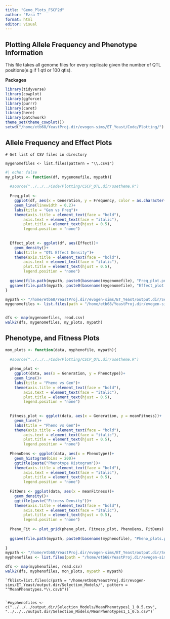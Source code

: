 ```yaml
---
title: "Geno_Plots_FSCP2d"
author: "Ezra T"
format: html
editor: visual
---
```


## Plotting Allele Frequency and Phenotype Information

This file takes all genome files for every replicate given the number of QTL positions(e.g if 1 qtl or 100 qtls).

**Packages**

```r
library(tidyverse)
library(cowplot)
library(ggforce)
library(purrr)
library(caret)
library(here)
library(patchwork)
theme_set(theme_cowplot())
setwd("/home/etb68/YeastProj.dir/evogen-sims/ET_Yeast/Code/Plotting/")
```

## Allele Frequency and Effect Plots

`# Get list of CSV files in directory`

`mygenomefiles <- list.files(pattern = "\\.csv$")`

```r
#| echo: false
my_plots <- function(df, mygenomefile, mypath){
  
  #source("../../../Code/Plotting/CSCP_QTL.dir/usetheme.R")
  
  Freq_plot <- 
    ggplot(df, aes(x = Generation, y = Frequency, color = as.character(Position)))+
    geom_line(linewidth = 0.2)+
    labs(title = "Gen vs Freq")+
    theme(axis.title = element_text(face = "bold"),
        axis.text = element_text(face = "italic"),
        plot.title = element_text(hjust = 0.5),
        legend.position = "none")
   
  
  Effect_plot <- ggplot(df, aes(Effect))+
    geom_density()+
    labs(title = "QTL Effect Density")+ 
    theme(axis.title = element_text(face = "bold"),
        axis.text = element_text(face = "italic"),
        plot.title = element_text(hjust = 0.5),
        legend.position = "none")
  
  ggsave(file.path(mypath, paste0(basename(mygenomefile), "Freq_plot.png")), Freq_plot, width = 6, height = 4, dpi = 300)
  ggsave(file.path(mypath, paste0(basename(mygenomefile), "Effect_plot.png")), Effect_plot, width = 6, height = 4, dpi = 300)
}

mypath <- "/home/etb68/YeastProj.dir/evogen-sims/ET_Yeast/output.dir/Selection_Models/FSCP2sd_Plots.dir"
mygenomefiles <- list.files(path = "/home/etb68/YeastProj.dir/evogen-sims/ET_Yeast/output.dir/Selection_Models/FSCP2sd.dir/", pattern = "^genome.*\\.csv$", full.names = TRUE)


dfs <- map(mygenomefiles, read.csv)
walk2(dfs, mygenomefiles, my_plots, mypath)

```

## Phenotype, and Fitness Plots

```r
mon_plots <- function(data, myphenofile, mypath){
  
  #source("../../../Code/Plotting/CSCP_QTL.dir/usetheme.R")
  
  pheno_plot <- 
    ggplot(data, aes(x = Generation, y = Phenotype))+
    geom_line()+
    labs(title = "Pheno vs Gen")+
    theme(axis.title = element_text(face = "bold"),
        axis.text = element_text(face = "italic"),
        plot.title = element_text(hjust = 0.5),
        legend.position = "none")
   
  
  Fitness_plot <- ggplot(data, aes(x = Generation, y = meanFitness))+
    geom_line()+
    labs(title = "Pheno vs Gen")+ 
    theme(axis.title = element_text(face = "bold"),
        axis.text = element_text(face = "italic"),
        plot.title = element_text(hjust = 0.5),
        legend.position = "none")
  
  PhenoDens <- ggplot(data, aes(x = Phenotype))+
    geom_histogram(bins = 200)+
    ggtitle(paste("Phenotype Histogram"))+
    theme(axis.title = element_text(face = "bold"),
        axis.text = element_text(face = "italic"),
        plot.title = element_text(hjust = 0.5),
        legend.position = "none")
  
  FitDens <- ggplot(data, aes(x = meanFitness))+
    geom_density()+
    ggtitle(paste("Fitness Density"))+
    theme(axis.title = element_text(face = "bold"),
        axis.text = element_text(face = "italic"),
        plot.title = element_text(hjust = 0.5),
        legend.position = "none")
  
  Pheno_Fit <- plot_grid(pheno_plot, Fitness_plot, PhenoDens, FitDens)
  
  ggsave(file.path(mypath, paste0(basename(myphenofile), "Pheno_plots.png")), Pheno_Fit, width = 6, height = 4, dpi = 300)
 
}
mypath <- "/home/etb68/YeastProj.dir/evogen-sims/ET_Yeast/output.dir/Selection_Models/FSCP2sd_Plots.dir"
myphenofiles <- list.files(path = "/home/etb68/YeastProj.dir/evogen-sims/ET_Yeast/output.dir/Selection_Models/FSCP2sd.di r/", pattern = "^MeanPhenotypes.*\\.csv$", full.names = TRUE)

dfs <- map(myphenofiles, read.csv)
walk2(dfs, myphenofiles, mon_plots, mypath = mypath)
```

    `fklist=list.files(c(path = "/home/etb68/YeastProj.dir/evogen-sims/ET_Yeast/output.dir/Selection_Models/", pattern = "^MeanPhenotypes.*\\.csv$"))`


    `#myphenofiles <- c("../../../output.dir/Selection_Models/MeanPhenotypes1_1_0.5.csv", "../../../output.dir/Selection_Models/MeanPhenotypes1_1_0.5.csv")`
